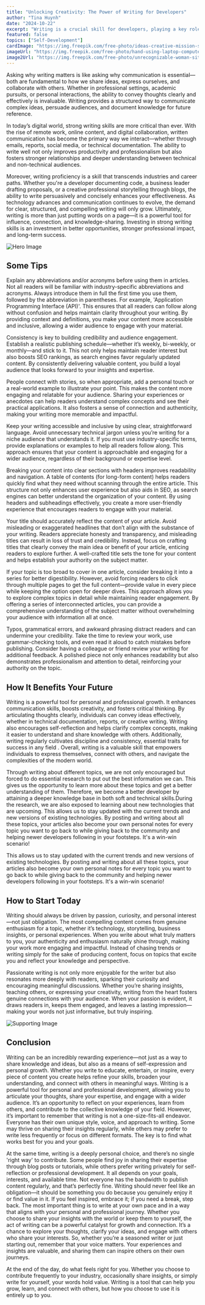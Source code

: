 ```yaml
---
title: "Unlocking Creativity: The Power of Writing for Developers"
author: "Tina Huynh"
date: "2024-10-22"
excerpt: "Writing is a crucial skill for developers, playing a key role in documentation, communication, and business success. Clear and concise documentation ensures that code is understandable and maintainable, while effective communication helps developers collaborate efficiently with teams, stakeholders, and users."
featured: false
topics: ["Self-Development"]
cardImage: "https://img.freepik.com/free-photo/ideas-creative-mission-strategy-vision-concept_53876-124143.jpg?uid=R93718308&ga=GA1.1.1699338801.1739848115&semt=ais_hybrid&w=740"
imageUrl: "https://img.freepik.com/free-photo/hand-using-laptop-computer-with-virtual-screen-document-online-approve-paperless-quality-assurance-erp-management-concept_616485-61.jpg?uid=R93718308&ga=GA1.1.1699338801.1739848115&semt=ais_hybrid&w=740"
image2Url: "https://img.freepik.com/free-photo/unrecognizable-woman-sitting-desk-indoors-writing-planner_1098-17626.jpg?uid=R93718308&ga=GA1.1.1699338801.1739848115&semt=ais_hybrid&w=740"
---
```


Asking why writing matters is like asking why communication is essential—both are fundamental to how we share ideas, express ourselves, and collaborate with others. Whether in professional settings, academic pursuits, or personal interactions, the ability to convey thoughts clearly and effectively is invaluable. Writing provides a structured way to communicate complex ideas, persuade audiences, and document knowledge for future reference.

In today’s digital world, strong writing skills are more critical than ever. With the rise of remote work, online content, and digital collaboration, written communication has become the primary way we interact—whether through emails, reports, social media, or technical documentation. The ability to write well not only improves productivity and professionalism but also fosters stronger relationships and deeper understanding between technical and non-technical audiences.

Moreover, writing proficiency is a skill that transcends industries and career paths. Whether you're a developer documenting code, a business leader drafting proposals, or a creative professional storytelling through blogs, the ability to write persuasively and concisely enhances your effectiveness. As technology advances and communication continues to evolve, the demand for clear, structured, and compelling writing will only grow. Ultimately, writing is more than just putting words on a page—it is a powerful tool for influence, connection, and knowledge-sharing. Investing in strong writing skills is an investment in better opportunities, stronger professional impact, and long-term success.

![Hero Image](https://img.freepik.com/free-photo/hand-using-laptop-computer-with-virtual-screen-document-online-approve-paperless-quality-assurance-erp-management-concept_616485-61.jpg?uid=R93718308&ga=GA1.1.1699338801.1739848115&semt=ais_hybrid&w=740)

## Some Tips

Explain any abbreviations and/or acronyms before using them in articles. Not all readers will be familiar with industry-specific abbreviations and acronyms. Always introduce them in full the first time you use them, followed by the abbreviation in parentheses. For example, 'Application Programming Interface (API)'. This ensures that all readers can follow along without confusion and helps maintain clarity throughout your writing. By providing context and definitions, you make your content more accessible and inclusive, allowing a wider audience to engage with your material.

Consistency is key to building credibility and audience engagement. Establish a realistic publishing schedule—whether it’s weekly, bi-weekly, or monthly—and stick to it. This not only helps maintain reader interest but also boosts SEO rankings, as search engines favor regularly updated content. By consistently delivering valuable content, you build a loyal audience that looks forward to your insights and expertise.

People connect with stories, so when appropriate, add a personal touch or a real-world example to illustrate your point. This makes the content more engaging and relatable for your audience. Sharing your experiences or anecdotes can help readers understand complex concepts and see their practical applications. It also fosters a sense of connection and authenticity, making your writing more memorable and impactful.

Keep your writing accessible and inclusive by using clear, straightforward language. Avoid unnecessary technical jargon unless you’re writing for a niche audience that understands it. If you must use industry-specific terms, provide explanations or examples to help all readers follow along. This approach ensures that your content is approachable and engaging for a wider audience, regardless of their background or expertise level.

Breaking your content into clear sections with headers improves readability and navigation. A table of contents (for long-form content) helps readers quickly find what they need without scanning through the entire article. This structure not only enhances user experience but also aids in SEO, as search engines can better understand the organization of your content. By using headers and subheadings effectively, you create a more user-friendly experience that encourages readers to engage with your material.

Your title should accurately reflect the content of your article. Avoid misleading or exaggerated headlines that don’t align with the substance of your writing. Readers appreciate honesty and transparency, and misleading titles can result in loss of trust and credibility. Instead, focus on crafting titles that clearly convey the main idea or benefit of your article, enticing readers to explore further. A well-crafted title sets the tone for your content and helps establish your authority on the subject matter.

If your topic is too broad to cover in one article, consider breaking it into a series for better digestibility. However, avoid forcing readers to click through multiple pages to get the full content—provide value in every piece while keeping the option open for deeper dives. This approach allows you to explore complex topics in detail while maintaining reader engagement. By offering a series of interconnected articles, you can provide a comprehensive understanding of the subject matter without overwhelming your audience with information all at once.

Typos, grammatical errors, and awkward phrasing distract readers and can undermine your credibility. Take the time to review your work, use grammar-checking tools, and even read it aloud to catch mistakes before publishing. Consider having a colleague or friend review your writing for additional feedback. A polished piece not only enhances readability but also demonstrates professionalism and attention to detail, reinforcing your authority on the topic.

## How It Benefits Your Future

Writing is a powerful tool for personal and professional growth. It enhances communication skills, boosts creativity, and fosters critical thinking. By articulating thoughts clearly, individuals can convey ideas effectively, whether in technical documentation, reports, or creative writing. Writing also encourages self-reflection and helps clarify complex concepts, making it easier to understand and share knowledge with others. Additionally, writing regularly cultivates discipline and consistency, essential traits for success in any field . Overall, writing is a valuable skill that empowers individuals to express themselves, connect with others, and navigate the complexities of the modern world.

Through writing about different topics, we are not only encouraged but forced to do essential research to put out the best information we can. This gives us the opportunity to learn more about these topics and get a better understanding of them. Therefore, we become a better developer by attaining a deeper knowledge base in both soft and technical skills.During the research, we are also exposed to learning about new technologies that are upcoming. This allows us to stay updated with the current trends and new versions of existing technologies. By posting and writing about all these topics, your articles also become your own personal notes for every topic you want to go back to while giving back to the community and helping newer developers following in your footsteps. It's a win-win scenario!

This allows us to stay updated with the current trends and new versions of existing technologies. By posting and writing about all these topics, your articles also become your own personal notes for every topic you want to go back to while giving back to the community and helping newer developers following in your footsteps. It's a win-win scenario!

## How to Start Today

Writing should always be driven by passion, curiosity, and personal interest—not just obligation. The most compelling content comes from genuine enthusiasm for a topic, whether it’s technology, storytelling, business insights, or personal experiences. When you write about what truly matters to you, your authenticity and enthusiasm naturally shine through, making your work more engaging and impactful. Instead of chasing trends or writing simply for the sake of producing content, focus on topics that excite you and reflect your knowledge and perspective.

Passionate writing is not only more enjoyable for the writer but also resonates more deeply with readers, sparking their curiosity and encouraging meaningful discussions. Whether you’re sharing insights, teaching others, or expressing your creativity, writing from the heart fosters genuine connections with your audience. When your passion is evident, it draws readers in, keeps them engaged, and leaves a lasting impression—making your words not just informative, but truly inspiring.

![Supporting Image](https://img.freepik.com/free-photo/unrecognizable-woman-sitting-desk-indoors-writing-planner_1098-17626.jpg?uid=R93718308&ga=GA1.1.1699338801.1739848115&semt=ais_hybrid&w=740)

## Conclusion

Writing can be an incredibly rewarding experience—not just as a way to share knowledge and ideas, but also as a means of self-expression and personal growth. Whether you write to educate, entertain, or inspire, every piece of content you create helps refine your skills, broaden your understanding, and connect with others in meaningful ways. Writing is a powerful tool for personal and professional development, allowing you to articulate your thoughts, share your expertise, and engage with a wider audience. It’s an opportunity to reflect on your experiences, learn from others, and contribute to the collective knowledge of your field. However, it’s important to remember that writing is not a one-size-fits-all endeavor. Everyone has their own unique style, voice, and approach to writing. Some may thrive on sharing their insights regularly, while others may prefer to write less frequently or focus on different formats. The key is to find what works best for you and your goals.

At the same time, writing is a deeply personal choice, and there’s no single 'right way' to contribute. Some people find joy in sharing their expertise through blog posts or tutorials, while others prefer writing privately for self-reflection or professional development. It all depends on your goals, interests, and available time. Not everyone has the bandwidth to publish content regularly, and that’s perfectly fine. Writing should never feel like an obligation—it should be something you do because you genuinely enjoy it or find value in it. If you feel inspired, embrace it; if you need a break, step back. The most important thing is to write at your own pace and in a way that aligns with your personal and professional journey. Whether you choose to share your insights with the world or keep them to yourself, the act of writing can be a powerful catalyst for growth and connection. It’s a chance to explore your thoughts, clarify your ideas, and engage with others who share your interests. So, whether you’re a seasoned writer or just starting out, remember that your voice matters. Your experiences and insights are valuable, and sharing them can inspire others on their own journeys.

At the end of the day, do what feels right for you. Whether you choose to contribute frequently to your industry, occasionally share insights, or simply write for yourself, your words hold value. Writing is a tool that can help you grow, learn, and connect with others, but how you choose to use it is entirely up to you.
